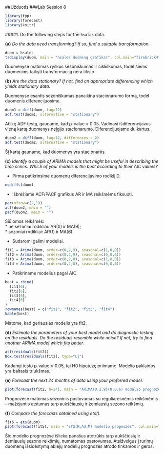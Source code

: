 ##Užduotis
###Lab Session 8

```r
library(fpp)
library(forecast)
library(knitr)
```

####1. Do the following steps for the `hsales` data.

**(a)** _Do the data need transforming? If so, find a suitable transformation._

```r
duom = hsales
tsdisplay(duom, main = "hsales duomenų grafikas", col.main="firebrick4", font.main=6, xlab="Laikotarpis")
```

Duomenyse matomas ryškus sezoniškumas ir cikliškumas, todėl šiems duomenims taikyti transformaciją nėra tikslo.

**(b)** _Are the data stationary? If not, find an appropriate differencing which yields stationary data._

Duomenyse esantis sezoniškumas panaikina stacionarumo formą, todėl duomenis diferencijuosime.

```r
duom1 = diff(duom, lag=12)
adf.test(duom1, alternative = "stationary")
```

Atlikę ADF testą, gauname, kad p-value > 0.05. Vadinasi išdiferencijavus vieną kartą duomenys neįgijo stacionarumo. Diferencijuojame du kartus.

```r
duom2 = diff(duom, lag=12, differences = 2)
adf.test(duom2, alternative = "stationary")
```

Šį kartą gauname, kad duomenys yra stacionarūs. 

**(c)** _Identify a couple of ARIMA models that might be useful in describing the time series. Which of your models is the best according to their AIC values?_ 

* Pirma patikrinsime duomenų diferencijavimo rodiklį D.

```r
nsdiffs(duom)
```

* Išbrėžiame ACF/PACF grafikus AR ir MA reikšmėms fiksuoti.

```r
par(mfrow=c(2,1))
acf(duom2, main = "")
pacf(duom2, main = "")
```

Siūlomos reikšmės:   
  * ne sezoniai rodikliai: AR(0) ir MA(9);  
  * sezoniai rodikliai: AR(1) ir MA(6).  

* Sudaromi galimi modeliai. 

```r
fit1 = Arima(duom, order=c(0,2,9), seasonal=c(1,0,0))
fit2 = Arima(duom, order=c(0,2,9), seasonal=c(0,0,6))
fit3 = Arima(duom, order=c(0,2,0), seasonal=c(1,0,0))
fit4 = Arima(duom, order=c(0,2,0), seasonal=c(0,0,6))
```

* Patikriname modelius pagal AIC.

```r
best = rbind(
  fit1[6],
  fit2[6],
  fit3[6],
  fit4[6]
)
rownames(best) = c("fit1", "fit2", "fit3", "fit4")
kable(best)
```

Matome, kad geriausias modelis yra fit2. 

**(d)** _Estimate the parameters of your best model and do diagnostic testing on the residuals. Do the residuals resemble white noise? If not, try to find another ARIMA model which fits better._

```r
acf(residuals(fit2))
Box.test(residuals(fit2), type="Lj")
```

Kadangi testo p-value > 0.05, tai H0 hipotezę priimame. Modelio paklaidos yra baltasis triukšmas. 

**(e)** _Forecast the next 24 months of data using your preferred model._

```r
plot(forecast(fit2, h=24), main = "ARIMA(0,2,9)(0,0,6) modelio prognozės", col.main="firebrick4", font.main=6)
```

Prognozėse matomas sezoninis pastovumas su reguliaresnėmis reikšmėmis - mažėjantis atstumas tarp aukščiausių ir žemiausių sezono reikšmių.

**(f)** _Compare the forecasts obtained using ets()._

```r
fit5 = ets(duom)
plot(forecast(fit5), main = "ETS(M,Ad,M) modelio prognozės", col.main="firebrick4", font.main=6)
```

Šio modelio prognozėse išlieka panašus atotrūkis tarp aukščiusių ir žemiausių sezono reikšmių, numatomas pastovumas. Atsižvelgus į turimų duomenų išsidėstymą abiejų modelių prognozės atrodo tinkamos ir geros.   
